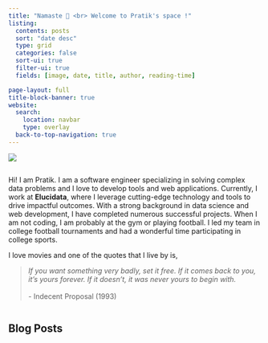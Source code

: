 ```yaml
---
title: "Namaste 🙏 <br> Welcome to Pratik's space !"
listing:
  contents: posts
  sort: "date desc"
  type: grid
  categories: false
  sort-ui: true
  filter-ui: true
  fields: [image, date, title, author, reading-time]

page-layout: full
title-block-banner: true
website:
  search: 
    location: navbar
    type: overlay
  back-to-top-navigation: true
---
```

:::{.column-margin}
![](images/profile.png)
:::

:::{.column width="100%"}
Hi! I am Pratik. I am a software engineer specializing in solving complex data problems and I love to develop tools and web applications. Currently, I work at **Elucidata**, where I leverage cutting-edge technology and tools to drive impactful outcomes. With a strong background in data science and web development, I have completed numerous successful projects. When I am not coding, I am probably at the gym or playing football. I led my team in college football tournaments and had a wonderful time participating in college sports.

::: quote

I love movies and one of the quotes that I live by is,

>  *If you want something very badly, set it free. If it comes back to you, it's yours forever. If it doesn't, it was never yours to begin with.* <br><br> - Indecent Proposal (1993)

:::
:::

## Blog Posts

